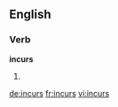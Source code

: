 ==English==

===Verb===
'''incurs'''

# {{third-person singular of|[[incur]]}}

[[de:incurs]]
[[fr:incurs]]
[[vi:incurs]]